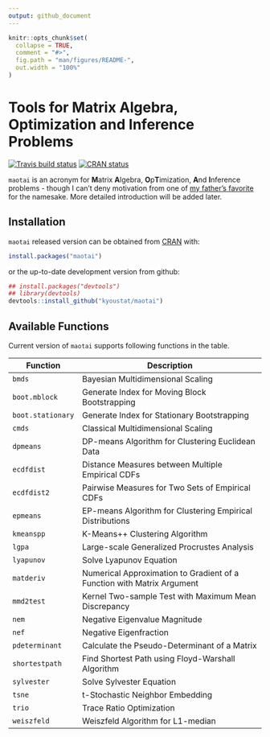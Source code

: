```yaml
---
output: github_document
---
```


<!-- README.md is generated from README.Rmd. Please edit that file -->

```r
knitr::opts_chunk$set(
  collapse = TRUE,
  comment = "#>",
  fig.path = "man/figures/README-",
  out.width = "100%"
)
```
# Tools for Matrix Algebra, Optimization and Inference Problems

<!-- badges: start -->
[![Travis build status](https://travis-ci.org/kyoustat/maotai.svg?branch=master)](https://travis-ci.org/kyoustat/maotai)
[![CRAN status](https://www.r-pkg.org/badges/version/maotai)](https://CRAN.R-project.org/package=maotai)
<!-- badges: end -->


`maotai` is an acronym for **M**atrix **A**lgebra, **O**p**T**imization, **A**nd **I**nference problems - though I can't deny motivation from one of [my father's favorite](https://en.wikipedia.org/wiki/Maotai) for the namesake. More detailed introduction will be added later.

## Installation

`maotai` released version can be obtained from [CRAN](https://CRAN.R-project.org/package=maotai) with:
```r
install.packages("maotai")
```
or the up-to-date development version from github:
```r
## install.packages("devtools")
## library(devtools)
devtools::install_github("kyoustat/maotai")
```
## Available Functions

Current version of `maotai` supports following functions in the table.

| Function      | Description                                   |
| ------------- | --------------------------------------------- |
| `bmds`        | Bayesian Multidimensional Scaling             |
| `boot.mblock` | Generate Index for Moving Block Bootstrapping |
| `boot.stationary` | Generate Index for Stationary Bootstrapping |
| `cmds`      | Classical Multidimensional Scaling                |
| `dpmeans`   | DP-means Algorithm for Clustering Euclidean Data |
| `ecdfdist`  | Distance Measures between Multiple Empirical CDFs |
| `ecdfdist2` | Pairwise Measures for Two Sets of Empirical CDFs |
| `epmeans`   | EP-means Algorithm for Clustering Empirical Distributions |
| `kmeanspp`  | K-Means++ Clustering Algorithm |
| `lgpa`      | Large-scale Generalized Procrustes Analysis |
| `lyapunov`  | Solve Lyapunov Equation |
| `matderiv`  | Numerical Approximation to Gradient of a Function with Matrix Argument |
| `mmd2test`  | Kernel Two-sample Test with Maximum Mean Discrepancy |
| `nem`          | Negative Eigenvalue Magnitude |
| `nef`          | Negative Eigenfraction |
| `pdeterminant` | Calculate the Pseudo-Determinant of a Matrix |
| `shortestpath` | Find Shortest Path using Floyd-Warshall Algorithm |
| `sylvester`    | Solve Sylvester Equation |
| `tsne`         | t-Stochastic Neighbor Embedding |
| `trio`         | Trace Ratio Optimization |
| `weiszfeld`    | Weiszfeld Algorithm for L1-median |

